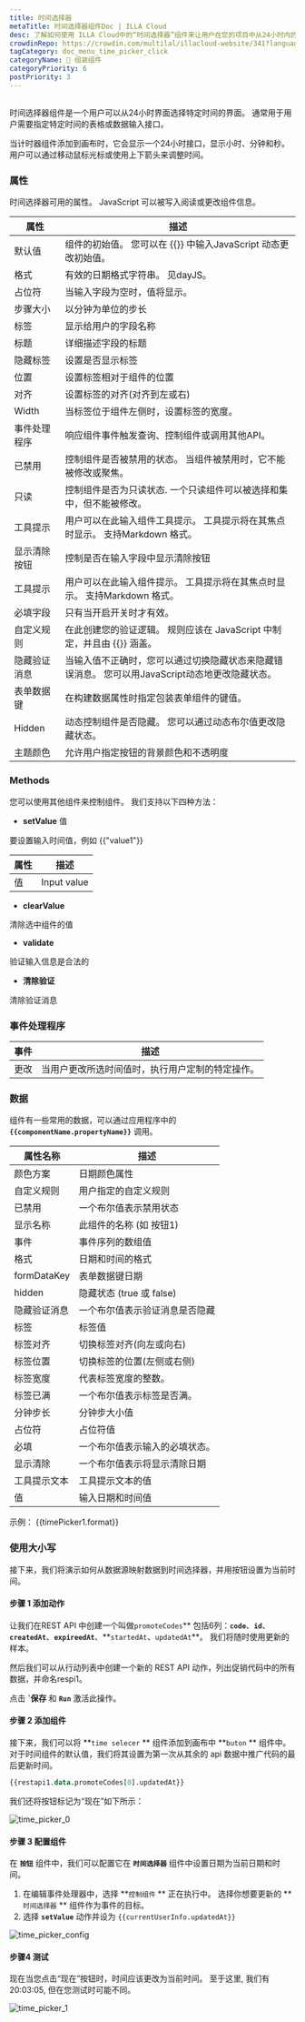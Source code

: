 ```yaml
---
title: 时间选择器
metaTitle: 时间选择器组件Doc | ILLA Cloud
desc: 了解如何使用 ILLA Cloud中的“时间选择器”组件来让用户在您的项目中从24小时内的界面选择一个特定时间。
crowdinRepo: https://crowdin.com/multilal/illacloud-website/341?languages=zhcn&filter=basic&value=0
tagCategory: doc_menu_time_picker_click
categoryName: 🧬 组装组件
categoryPriority: 6
postPriority: 3
---
```


## <h2 hidden>时间选择器是什么？</h2>

时间选择器组件是一个用户可以从24小时界面选择特定时间的界面。 通常用于用户需要指定特定时间的表格或数据输入接口。

当计时器组件添加到画布时，它会显示一个24小时接口，显示小时、分钟和秒。 用户可以通过移动鼠标光标或使用上下箭头来调整时间。

### 属性

时间选择器可用的属性。 JavaScript 可以被写入阅读或更改组件信息。

| 属性     | 描述                                                    |
| ------ | ----------------------------------------------------- |
| 默认值    | 组件的初始值。 您可以在 {{}} 中输入JavaScript 动态更改初始值。              |
| 格式     | 有效的日期格式字符串。 见dayJS。                                   |
| 占位符    | 当输入字段为空时，值将显示。                                        |
| 步骤大小   | 以分钟为单位的步长                                             |
| 标签     | 显示给用户的字段名称                                            |
| 标题     | 详细描述字段的标题                                             |
| 隐藏标签   | 设置是否显示标签                                              |
| 位置     | 设置标签相对于组件的位置                                          |
| 对齐     | 设置标签的对齐(对齐到左或右)                                       |
| Width  | 当标签位于组件左侧时，设置标签的宽度。                                   |
| 事件处理程序 | 响应组件事件触发查询、控制组件或调用其他API。                              |
| 已禁用    | 控制组件是否被禁用的状态。 当组件被禁用时，它不能被修改或聚焦。                      |
| 只读     | 控制组件是否为只读状态. 一个只读组件可以被选择和集中，但不能被修改。                   |
| 工具提示   | 用户可以在此输入组件工具提示。 工具提示将在其焦点时显示。 支持Markdown 格式。          |
| 显示清除按钮 | 控制是否在输入字段中显示清除按钮                                      |
| 工具提示   | 用户可以在此输入组件提示。 工具提示将在其焦点时显示。 支持Markdown 格式。            |
| 必填字段   | 只有当开启开关时才有效。                                          |
| 自定义规则  | 在此创建您的验证逻辑。 规则应该在 JavaScript 中制定，并且由 {{}} 涵盖。         |
| 隐藏验证消息 | 当输入值不正确时，您可以通过切换隐藏状态来隐藏错误消息。 您可以用JavaScript动态地更改隐藏状态。 |
| 表单数据键  | 在构建数据属性时指定包装表单组件的键值。                                  |
| Hidden | 动态控制组件是否隐藏。 您可以通过动态布尔值更改隐藏状态。                         |
| 主题颜色   | 允许用户指定按钮的背景颜色和不透明度                                    |

### Methods

您可以使用其他组件来控制组件。 我们支持以下四种方法：

-   **setValue** 值

要设置输入时间值，例如 {{"value1"}}

| 属性 | 描述          |
| -- | ----------- |
| 值  | Input value |

-   **clearValue**

清除选中组件的值 

-   **validate**

验证输入信息是合法的

-   **清除验证**

清除验证消息

### 事件处理程序

| 事件 | 描述                       |
| -- | ------------------------ |
| 更改 | 当用户更改所选时间值时，执行用户定制的特定操作。 |

### 数据

组件有一些常用的数据，可以通过应用程序中的 **`{{componentName.propertyName}}`** 调用。

| 属性名称        | 描述                  |
| ----------- | ------------------- |
| 颜色方案        | 日期颜色属性              |
| 自定义规则       | 用户指定的自定义规则          |
| 已禁用         | 一个布尔值表示禁用状态         |
| 显示名称        | 此组件的名称 (如 按钮1)      |
| 事件          | 事件序列的数组值            |
| 格式          | 日期和时间的格式            |
| formDataKey | 表单数据键日期             |
| hidden      | 隐藏状态 (true 或 false) |
| 隐藏验证消息      | 一个布尔值表示验证消息是否隐藏     |
| 标签          | 标签值                 |
| 标签对齐        | 切换标签对齐(向左或向右)       |
| 标签位置        | 切换标签的位置(左侧或右侧)      |
| 标签宽度        | 代表标签宽度的整数。          |
| 标签已满        | 一个布尔值表示标签是否满。       |
| 分钟步长        | 分钟步大小值              |
| 占位符         | 占位符值                |
| 必填          | 一个布尔值表示输入的必填状态。     |
| 显示清除        | 一个布尔值表示将显示清除日期      |
| 工具提示文本      | 工具提示文本的值            |
| 值           | 输入日期和时间值            |

示例： {{timePicker1.format}}

### 使用大小写

接下来，我们将演示如何从数据源映射数据到时间选择器，并用按钮设置为当前时间。 

#### 步骤 1 添加动作

让我们在REST API 中创建一个叫做`promoteCodes`** 包括6列：**`code`**、**`id`**、**`createdAt`**、**`expireedAt`**、**`startedAt`、`updatedAt`\*\*。 我们将随时使用更新的样本。 

然后我们可以从行动列表中创建一个新的 REST API 动作，列出促销代码中的所有数据，并命名respi1。 

点击 **\`保存** 和 **`Run`** 激活此操作。

#### 步骤 2 添加组件

接下来，我们可以将 **`time selecer` ** 组件添加到画布中 **`buton` ** 组件中。 对于时间组件的默认值，我们将其设置为第一次从其余的 api 数据中推广代码的最后更新时间。

```sql
{{restapi1.data.promoteCodes[0].updatedAt}}
```

我们还将按钮标记为“现在”如下所示：

![time_picker_0](https://cdn.illacloud.com/official-website/img/docs/time_picker_0.png)

#### 步骤 3 配置组件

在 **`按钮`** 组件中，我们可以配置它在 **`时间选择器`** 组件中设置日期为当前日期和时间。

1.  在编辑事件处理器中，选择 **`控制组件` ** 正在执行中。 选择你想要更新的 **`时间选择器` ** 组件作为事件的目标。
2.  选择 **`setValue`** 动作并设为 `{{currentUserInfo.updatedAt}}` 

![time_picker_config](https://cdn.illacloud.com/official-website/img/docs/time_picker_config.png)

#### 步骤4 测试

现在当您点击“现在”按钮时，时间应该更改为当前时间。 至于这里, 我们有 20:03:05, 但在您测试时可能不同。

![time_picker_1](https://cdn.illacloud.com/official-website/img/docs/time_picker_1.png)

